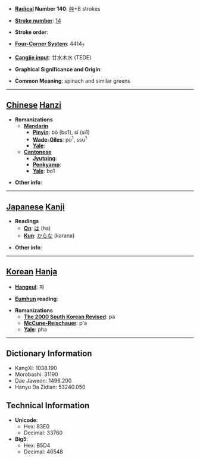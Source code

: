 * '''[[Wiktionary:Chinese radical index| Radical]] Number 140''': [[Wiktionary:Chinese radical index 艸|艸]]+8 strokes

* '''[[Wiktionary:Chinese total strokes index|Stroke number]]''': [[Wiktionary:Chinese total strokes index 14|14]]

* '''Stroke order''': 

* '''[[Wiktionary:Chinese four corner index|Four-Corner System]]''': 4414<sub>7</sub>

* '''[[Wiktionary:Chinese Cangjie index|Cangjie input]]''': 廿水木水 (TEDE)

* '''Graphical Significance and Origin''': 

* '''Common Meaning''': spinach and similar greens

----

== [[Chinese]] [[Hanzi]] ==

* '''Romanizations'''
** '''[[Mandarin]]'''
*** '''[[Pinyin]]''': bō (bo1), sī (si1)
*** '''[[Wade-Giles]]''': po<sup>1</sup>, ssu<sup>1</sup>
*** '''[[Yale]]''': 
** '''[[Cantonese]]'''
*** '''[[Jyutping]]''':
*** '''[[Penkyamp]]''': 
*** '''[[Yale]]''': bo1

* '''Other info''': 

----

== [[Japanese]] [[Kanji]] ==

* '''Readings'''
** '''[[On]]''': [[は]] (ha)
** '''[[Kun]]''': [[からな]] (karana)

* '''Other info''':  

----

== [[Korean]] [[Hanja]] ==

* '''[[Hangeul]]''': 파

* '''[[Eumhun]] reading''': 

* '''Romanizations'''
** '''[[The 2000 South Korean Revised Romanization|The 2000 South Korean Revised]]''': pa
** '''[[McCune-Reischauer]]''': p'a
** '''[[Yale]]''': pha

----

== Dictionary Information ==

* KangXi: 1038.190
* Morobashi: 31190
* Dae Jaweon: 1496.200
* Hanyu Da Zidian: 53240.050

== Technical Information ==

* '''Unicode''':
** Hex: 83E0
** Decimal: 33760
* '''Big5''':
** Hex: B5D4
** Decimal: 46548